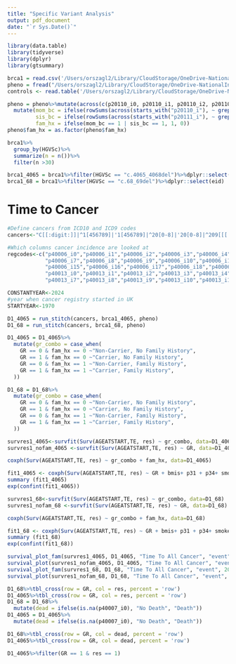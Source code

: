 ```yaml
---
title: "Specific Variant Analysis"
output: pdf_document
date: "`r Sys.Date()`"
---
```


```r
library(data.table)
library(tidyverse)
library(dplyr)
library(gtsummary)
```

```r
brca1 = read.csv('/Users/orszagl2/Library/CloudStorage/OneDrive-NationalInstitutesofHealth/Genetics/BRCA1_BRCA2/ukbb_brca1_cases.csv')
pheno = fread("/Users/orszagl2/Library/CloudStorage/OneDrive-NationalInstitutesofHealth/Genetics/BRCA1_BRCA2/UKBiobank_phenotype_update_112024_final_truncated_familyhistory.txt", sep='\t', fill = TRUE)
controls <- read.table('/Users/orszagl2/Library/CloudStorage/OneDrive-NationalInstitutesofHealth/Genetics/BRCA1_BRCA2/ukbb_brca1_control.txt', header=TRUE)
```

```r
pheno = pheno%>%mutate(across(c(p20110_i0, p20110_i1, p20110_i2, p20110_i3, p20111_i0, p20111_i1, p20111_i2, p20111_i3,), ~ str_replace_all(as.character(.), "[\\[\\]']", ""))) %>%  # Clean brackets and quotes
  mutate(mom_bc = ifelse(rowSums(across(starts_with("p20110_i"), ~ grepl("Breast cancer", .)), na.rm = TRUE) > 0, 1, 0),
         sis_bc = ifelse(rowSums(across(starts_with("p20111_i"), ~ grepl("Breast cancer", .)), na.rm = TRUE) > 0, 1, 0),
         fam_hx = ifelse(mom_bc == 1 | sis_bc == 1, 1, 0))
pheno$fam_hx = as.factor(pheno$fam_hx)
```

```r
brca1%>%
  group_by(HGVSc)%>%
  summarize(n = n())%>%
  filter(n >30)
```

```r
brca1_4065 = brca1%>%filter(HGVSc == "c.4065_4068del")%>%dplyr::select(eid)
brca1_68 = brca1%>%filter(HGVSc == "c.68_69del")%>%dplyr::select(eid)
```

# Time to Cancer
```r
#Define cancers from ICD10 and ICD9 codes
cancers<-"C[[:digit:]]|^1[456789]|'1[456789]|^20[0-8]|'20[0-8]|^209[[[:blank:]]0123]|'209['0123]"

#Which columns cancer incidence are looked at 
regcodes<-c("p40006_i0","p40006_i1","p40006_i2","p40006_i3","p40006_i4","p40006_i5","p40006_i6", 
            "p40006_i7","p40006_i8","p40006_i9","p40006_i10","p40006_i11","p40006_i12","p40006_i13","p40006_i14",
            "p40006_i15","p40006_i16","p40006_i17","p40006_i18","p40006_i19","p40006_i20","p40006_i21",
            "p40013_i0","p40013_i1","p40013_i2","p40013_i3","p40013_i4","p40013_i5","p40013_i6",
            "p40013_i7","p40013_i8","p40013_i9","p40013_i10","p40013_i11","p40013_i12","p40013_i13","p40013_i14")

CONSTANTYEAR<-2024
#year when cancer registry started in UK
STARTYEAR<-1970
```

```r
D1_4065 = run_stitch(cancers, brca1_4065, pheno)
D1_68 = run_stitch(cancers, brca1_68, pheno)
```

```r
D1_4065 = D1_4065%>%
  mutate(gr_combo = case_when(
    GR == 0 & fam_hx == 0 ~"Non-Carrier, No Family History",
    GR == 1 & fam_hx == 0 ~"Carrier, No Family History",
    GR == 0 & fam_hx == 1 ~"Non-Carrier, Family History",
    GR == 1 & fam_hx == 1 ~"Carrier, Family History",
  ))

D1_68 = D1_68%>%
  mutate(gr_combo = case_when(
    GR == 0 & fam_hx == 0 ~"Non-Carrier, No Family History",
    GR == 1 & fam_hx == 0 ~"Carrier, No Family History",
    GR == 0 & fam_hx == 1 ~"Non-Carrier, Family History",
    GR == 1 & fam_hx == 1 ~"Carrier, Family History",
  ))
```

```r
survres1_4065<-survfit(Surv(AGEATSTART,TE, res) ~ gr_combo, data=D1_4065)
survres1_nofam_4065 <-survfit(Surv(AGEATSTART,TE, res) ~ GR, data=D1_4065)

coxph(Surv(AGEATSTART,TE, res) ~ gr_combo + fam_hx, data=D1_4065)

fit1_4065 <- coxph(Surv(AGEATSTART,TE, res) ~ GR + bmis+ p31 + p34+ smokestat, data=D1_4065)
summary (fit1_4065)
exp(confint(fit1_4065))
```

```r
survres1_68<-survfit(Surv(AGEATSTART,TE, res) ~ gr_combo, data=D1_68)
survres1_nofam_68 <-survfit(Surv(AGEATSTART,TE, res) ~ GR, data=D1_68)

coxph(Surv(AGEATSTART,TE, res) ~ gr_combo + fam_hx, data=D1_68)

fit1_68 <- coxph(Surv(AGEATSTART,TE, res) ~ GR + bmis+ p31 + p34+ smokestat, data=D1_68)
summary (fit1_68)
exp(confint(fit1_68))
```

```r
survival_plot_fam(survres1_4065, D1_4065, "Time To All Cancer", "event", 20, .6)
survival_plot(survres1_nofam_4065, D1_4065, "Time To All Cancer", "event", 20, .6)
survival_plot_fam(survres1_68, D1_68, "Time To All Cancer", "event", 20, .6)
survival_plot(survres1_nofam_68, D1_68, "Time To All Cancer", "event", 20, .6)
```

```r
D1_68%>%tbl_cross(row = GR, col = res, percent = 'row')
D1_4065%>%tbl_cross(row = GR, col = res, percent = 'row')
D1_68 = D1_68%>%
  mutate(dead = ifelse(is.na(p40007_i0), "No Death", "Death"))
D1_4065 = D1_4065%>%
  mutate(dead = ifelse(is.na(p40007_i0), "No Death", "Death"))

D1_68%>%tbl_cross(row = GR, col = dead, percent = 'row')
D1_4065%>%tbl_cross(row = GR, col = dead, percent = 'row')
```

```r
D1_4065%>%filter(GR == 1 & res == 1)
```


